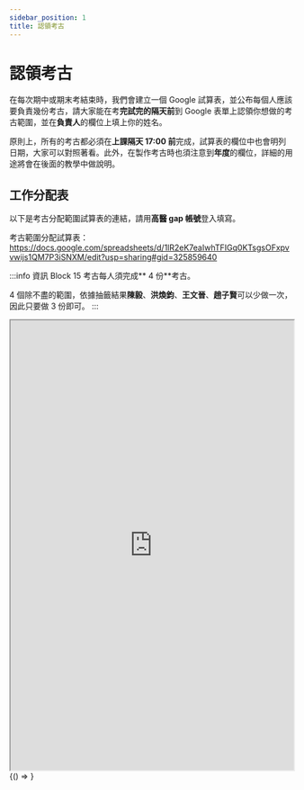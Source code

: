 ```yaml
---
sidebar_position: 1
title: 認領考古
---
```



# 認領考古

在每次期中或期末考結束時，我們會建立一個 Google 試算表，並公布每個人應該要負責幾份考古，請大家能在考**完試完的隔天前**到 Google 表單上認領你想做的考古範圍，並在**負責人**的欄位上填上你的姓名。

原則上，所有的考古都必須在**上課隔天 17:00 前**完成，試算表的欄位中也會明列日期，大家可以對照著看。此外，在製作考古時也須注意到**年度**的欄位，詳細的用途將會在後面的教學中做說明。

## 工作分配表

以下是考古分配範圍試算表的連結，請用**高醫 gap 帳號**登入填寫。

考古範圍分配試算表：https://docs.google.com/spreadsheets/d/1lR2eK7eaIwhTFIGq0KTsgsOFxpvvwijs1QM7P3iSNXM/edit?usp=sharing#gid=325859640

:::info 資訊
Block 15 考古每人須完成** 4 份**考古。

4 個除不盡的範圍，依據抽籤結果**陳毅**、**洪煥鈞**、**王文晉**、**趙子賢**可以少做一次，因此只要做 3 份即可。
:::

<iframe
    src="https://docs.google.com/spreadsheets/d/e/2PACX-1vQpmESQIzTcft6vQxkBEQCixQyKBD2HsaDbHTbqljTIG5XAh7rpl-bWCsx5_JdHq-GwwR835aBHmzj2/pubhtml?gid=325859640&amp;single=true&amp;widget=true&amp;headers=false"
    width="100%"
    height="800px"
>
</iframe>

<BrowserOnly>
  {() =>
    <Confetti
      width={window.innerWidth}
      height={window.innerHeight}
    />
  }
</BrowserOnly>